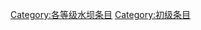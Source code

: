 {{catmore1|[[Wikipedia:水坝专题|Wikipedia:水坝专题]]}}
{{Articles by Quality|topic=水坝|project=水坝|format=TOC}}
{{emptycat}}

[[Category:各等级水坝条目|Category:各等级水坝条目]]
[[Category:初级条目|Category:初级条目]]